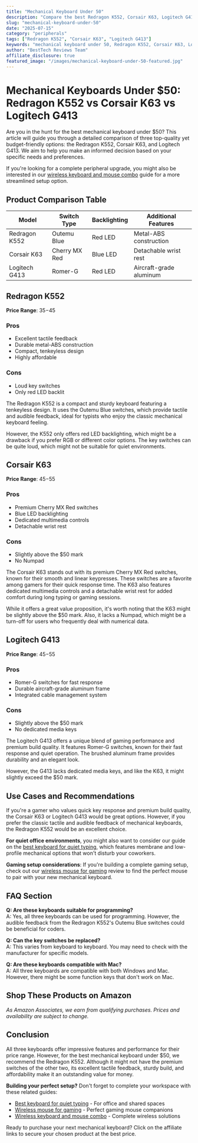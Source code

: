 ```yaml
---
title: "Mechanical Keyboard Under 50"
description: "Compare the best Redragon K552, Corsair K63, Logitech G413 and more. Find the perfect peripherals with our detailed reviews and recommendations."
slug: "mechanical-keyboard-under-50"
date: "2025-07-15"
category: "peripherals"
tags: ["Redragon K552", "Corsair K63", "Logitech G413"]
keywords: "mechanical keyboard under 50, Redragon K552, Corsair K63, Logitech G413"
author: "BestTech Reviews Team"
affiliate_disclosure: true
featured_image: "/images/mechanical-keyboard-under-50-featured.jpg"
---
```


# Mechanical Keyboards Under $50: <ProductLink productName="Redragon K552">Redragon K552</ProductLink> vs Corsair K63 vs Logitech G413

Are you in the hunt for the best mechanical keyboard under $50? This article will guide you through a detailed comparison of three top-quality yet budget-friendly options: the <ProductLink productName="Redragon K552">Redragon K552</ProductLink>, Corsair K63, and Logitech G413. We aim to help you make an informed decision based on your specific needs and preferences.

If you're looking for a complete peripheral upgrade, you might also be interested in our [wireless keyboard and mouse combo](/wireless-keyboard-and-mouse-combo) guide for a more streamlined setup option.

## Product Comparison Table

| Model | Switch Type | Backlighting | Additional Features |
|-------|-------------|--------------|---------------------|
| <ProductLink productName="Redragon K552">Redragon K552</ProductLink> | Outemu Blue | Red LED | Metal-ABS construction |
| Corsair K63 | Cherry MX Red | Blue LED | Detachable wrist rest |
| Logitech G413 | Romer-G | Red LED | Aircraft-grade aluminum |

## Redragon K552

**Price Range**: $35-$45

### Pros
- Excellent tactile feedback
- Durable metal-ABS construction
- Compact, tenkeyless design
- Highly affordable

### Cons
- Loud key switches
- Only red LED backlit

The <ProductLink productName="Redragon K552">Redragon K552</ProductLink> is a compact and sturdy keyboard featuring a tenkeyless design. It uses the Outemu Blue switches, which provide tactile and audible feedback, ideal for typists who enjoy the classic mechanical keyboard feeling.

However, the K552 only offers red LED backlighting, which might be a drawback if you prefer RGB or different color options. The key switches can be quite loud, which might not be suitable for quiet environments.

## Corsair K63

**Price Range**: $45-$55

### Pros
- Premium Cherry MX Red switches
- Blue LED backlighting
- Dedicated multimedia controls
- Detachable wrist rest

### Cons
- Slightly above the $50 mark
- No Numpad

The <ProductLink productName="Corsair K63">Corsair K63</ProductLink> stands out with its premium Cherry MX Red switches, known for their smooth and linear keypresses. These switches are a favorite among gamers for their quick response time. The K63 also features dedicated multimedia controls and a detachable wrist rest for added comfort during long typing or gaming sessions.

While it offers a great value proposition, it's worth noting that the K63 might be slightly above the $50 mark. Also, it lacks a Numpad, which might be a turn-off for users who frequently deal with numerical data.

## Logitech G413

**Price Range**: $45-$55

### Pros
- Romer-G switches for fast response
- Durable aircraft-grade aluminum frame
- Integrated cable management system

### Cons
- Slightly above the $50 mark
- No dedicated media keys

The <ProductLink productName="Logitech G413">Logitech G413</ProductLink> offers a unique blend of gaming performance and premium build quality. It features Romer-G switches, known for their fast response and quiet operation. The brushed aluminum frame provides durability and an elegant look.

However, the G413 lacks dedicated media keys, and like the K63, it might slightly exceed the $50 mark.

## Use Cases and Recommendations

If you're a gamer who values quick key response and premium build quality, the <ProductLink productName="Corsair K63">Corsair K63</ProductLink> or Logitech G413 would be great options. However, if you prefer the classic tactile and audible feedback of mechanical keyboards, the Redragon K552 would be an excellent choice.

**For quiet office environments**, you might also want to consider our guide on the [best keyboard for quiet typing](/best-keyboard-quiet-typing), which features membrane and low-profile mechanical options that won't disturb your coworkers.

**Gaming setup considerations**: If you're building a complete gaming setup, check out our [wireless mouse for gaming](/wireless-mouse-for-gaming) review to find the perfect mouse to pair with your new mechanical keyboard.

## FAQ Section

**Q: Are these keyboards suitable for programming?**  
A: Yes, all three keyboards can be used for programming. However, the audible feedback from the Redragon K552's Outemu Blue switches could be beneficial for coders.

**Q: Can the key switches be replaced?**  
A: This varies from keyboard to keyboard. You may need to check with the manufacturer for specific models.

**Q: Are these keyboards compatible with Mac?**  
A: All three keyboards are compatible with both Windows and Mac. However, there might be some function keys that don't work on Mac.


## Shop These Products on Amazon

<div style={{display: "flex", gap: "1rem", flexWrap: "wrap", margin: "2rem 0"}}>
  <AmazonButton productName="Redragon K552" />
  <AmazonButton productName="Corsair K63" />
  <AmazonButton productName="Logitech G413" />
</div>

*As Amazon Associates, we earn from qualifying purchases. Prices and availability are subject to change.*

## Conclusion

All three keyboards offer impressive features and performance for their price range. However, for the best mechanical keyboard under $50, we recommend the <ProductLink productName="Redragon K552">Redragon K552</ProductLink>. Although it might not have the premium switches of the other two, its excellent tactile feedback, sturdy build, and affordability make it an outstanding value for money.

**Building your perfect setup?** Don't forget to complete your workspace with these related guides:
- [Best keyboard for quiet typing](/best-keyboard-quiet-typing) - For office and shared spaces
- [Wireless mouse for gaming](/wireless-mouse-for-gaming) - Perfect gaming mouse companions
- [Wireless keyboard and mouse combo](/wireless-keyboard-and-mouse-combo) - Complete wireless solutions

Ready to purchase your next mechanical keyboard? Click on the affiliate links to secure your chosen product at the best price.